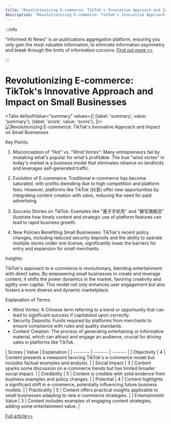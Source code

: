 ```yaml
---
title: "Revolutionizing E-commerce: TikTok's Innovative Approach and Impact on Small Businesses"
description: "Revolutionizing E-commerce: TikTok's Innovative Approach and Impact on Small Businesses"
---
```



:::info

"Informed AI News" is an publications aggregation platform, ensuring you only gain the most valuable information, to eliminate information asymmetry and break through the limits of information cocoons.  [Find out more >>](/)

:::

# Revolutionizing E-commerce: TikTok's Innovative Approach and Impact on Small Businesses


<Tabs
	defaultValue="summary"
	values={[
	{label: 'summary', value: 'summary'},
	{label: 'score', value: 'score'},
]}>
<TabItem value="summary">
<img
  src="https://image.informedainews.com/2024/06/Eco-IeP-1717900342-0.jpg"
  alt="Revolutionizing E-commerce: TikTok's Innovative Approach and Impact on Small Businesses"
/>



Key Points:

1. Misconception of "Hot" vs. "Wind Vortex": Many entrepreneurs fail by mistaking what's popular for what's profitable. The true "wind vortex" in today's market is a business model that eliminates reliance on landlords and leverages self-generated traffic.

2. Evolution of E-commerce: Traditional e-commerce has become saturated, with profits dwindling due to high competition and platform fees. However, platforms like TikTok (抖音) offer new opportunities by integrating content creation with sales, reducing the need for paid advertising.

3. Success Stories on TikTok: Examples like "酱子手机壳" and "磐写旗舰店" illustrate how timely content and strategic use of platform features can lead to rapid business growth.

4. New Policies Benefiting Small Businesses: TikTok's recent policy changes, including reduced security deposits and the ability to operate multiple stores under one license, significantly lower the barriers for entry and expansion for small merchants.

Insights:

TikTok's approach to e-commerce is revolutionary, blending entertainment with direct sales. By empowering small businesses to create and leverage content, it shifts the power dynamics in the market, favoring creativity and agility over capital. This model not only enhances user engagement but also fosters a more diverse and dynamic marketplace.

Explanation of Terms:

- Wind Vortex: A Chinese term referring to a trend or opportunity that can lead to significant success if capitalized upon correctly.
- Security Deposits: Funds required by platforms from merchants to ensure compliance with rules and quality standards.
- Content Creation: The process of generating entertaining or informative material, which can attract and engage an audience, crucial for driving sales in platforms like TikTok.
</TabItem>
<TabItem value="score">
	| Scores     | Value   | Explanation |
	| -------- | ------- | ------- |
	| Objectivity  | 4    | Content presents a viewpoint favoring TikTok's e-commerce model but includes factual examples and analysis.    |
	| Social Impact | 3     | Content sparks some discussion on e-commerce trends but has limited broader social impact.    |
	| Credibility    | 5    | Content is credible with solid evidence from business examples and policy changes.    |
	| Potential    | 4    | Content highlights a significant shift in e-commerce, potentially influencing future business models.    |
	| Practicality    | 5    | Content offers practical insights applicable to small businesses adapting to new e-commerce strategies.    |
	| Entertainment Value    | 3    | Content includes examples of engaging content strategies, adding some entertainment value.    |
</TabItem>
</Tabs>

[Full article>>](https://www.woshipm.com/it/6067232.html)
